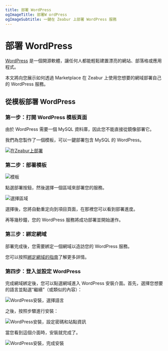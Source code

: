 ```yaml
---
title: 部署 WordPress
ogImageTitle: 部署W ordPress
ogImageSubtitle: 一鍵在 Zeabur 上部署 WordPress 服務
---
```


# 部署 WordPress

[WordPress](https://wordpress.org/) 是一個開源軟體，讓任何人都能輕鬆建置漂亮的網站、部落格或應用程式。

本文將向您展示如何透過 Marketplace 在 Zeabur 上使用您想要的網域部署自己的 WordPress 服務。

## 從模板部署 WordPress

### 第一步：打開 WordPress 模板頁面

由於 WordPress 需要一個 MySQL 資料庫，因此您不能直接從鏡像部署它。

我們為您製作了一個模板，可以一鍵部署包含 MySQL 的 WordPress。

[![在Zeabur上部署](https://zeabur.com/button.svg)](https://zeabur.com/templates/CV344X)

### 第二步：部署模板

![模板](/marketplace/wordpress/template.png)

點選部署按鈕，然後選擇一個區域來部署您的服務。

![選擇區域](/marketplace/wordpress/region.png)

選擇後，您將自動重定向到項目頁面，在那裡您可以看到部署進度。

再等幾秒鐘，您的 WordPress 服務將成功部署並開始運作。

### 第三步：綁定網域

部署完成後，您需要綁定一個網域以造訪您的 WordPress 服務。

您可以按照[綁定網域的指南](../deploy/domain-binding)了解更多詳情。

### 第四步：登入並設定 WordPress

完成網域綁定後，您可以點選網域進入 WordPress 安裝介面。首先，選擇您想要的語言並點選“繼續”（或類似的內容）：

![WordPress安裝，選擇語言](/marketplace/wordpress/wordpress-inst-step1.png)

之後，按照步驟進行安裝：

![WordPress安裝，設定密碼和站點資訊](/marketplace/wordpress/wordpress-inst-step2.png)

當您看到這個介面時，安裝就完成了。

![WordPress安裝，完成安裝](/marketplace/wordpress/wordpress-inst-step3.png)
